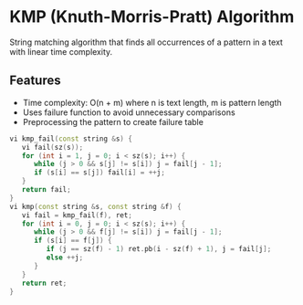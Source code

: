# KMP (Knuth-Morris-Pratt) Algorithm

String matching algorithm that finds all occurrences of a pattern in a text with linear time complexity.

## Features
- Time complexity: O(n + m) where n is text length, m is pattern length
- Uses failure function to avoid unnecessary comparisons
- Preprocessing the pattern to create failure table

```cpp
vi kmp_fail(const string &s) {
   vi fail(sz(s));
   for (int i = 1, j = 0; i < sz(s); i++) {
      while (j > 0 && s[j] != s[i]) j = fail[j - 1];
      if (s[i] == s[j]) fail[i] = ++j;
   }
   return fail;
}
vi kmp(const string &s, const string &f) {
   vi fail = kmp_fail(f), ret;
   for (int i = 0, j = 0; i < sz(s); i++) {
      while (j > 0 && f[j] != s[i]) j = fail[j - 1];
      if (s[i] == f[j]) {
         if (j == sz(f) - 1) ret.pb(i - sz(f) + 1), j = fail[j];
         else ++j;
      }
   }
   return ret;
}
```
